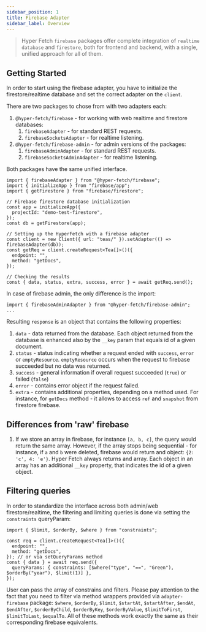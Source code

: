```yaml
---
sidebar_position: 1
title: Firebase Adapter
sidebar_label: Overview
---
```


> Hyper Fetch `firebase` packages offer complete integration of `realtime database` and `firestore`, both for frontend
> and backend, with a single, unified approach for all of them.

## Getting Started

In order to start using the firebase adapter, you have to initialize the firestore/realtime database and set the correct
adapter on the `client`.

There are two packages to chose from with two adapters each:

1. `@hyper-fetch/firebase` - for working with web realtime and firestore databases:
   1. `firebaseAdapter` - for standard REST requests.
   2. `firebaseSocketsAdapter` - for realtime listening.
2. `@hyper-fetch/firebase-admin` - for admin versions of the packages:
   1. `firebaseAdminAdapter` - for standard REST requests.
   2. `firebaseSocketsAdminAdapter` - for realtime listening.

Both packages have the same unified interface.

```tsx
import { firebaseAdapter } from "@hyper-fetch/firebase";
import { initializeApp } from "firebase/app";
import { getFirestore } from "firebase/firestore";

// Firebase firestore database initialization
const app = initializeApp({
  projectId: "demo-test-firestore",
});
const db = getFirestore(app);

// Setting up the HyperFetch with a firebase adapter
const client = new Client({ url: "teas/" }).setAdapter(() => firebaseAdapter(db));
const getReq = client.createRequest<Tea[]>()({
  endpoint: "",
  method: "getDocs",
});

// Checking the results
const { data, status, extra, success, error } = await getReq.send();
```

In case of firebase admin, the only difference is the import:

```tsx
import { firebaseAdminAdapter } from "@hyper-fetch/firebase-admin";
...
```

Resulting `response` is an object that contains the following properties:

1. `data` - data returned from the database. Each object returned from the database is enhanced also by the `__key`
   param that equals id of a given document.
2. `status` - status indicating whether a request ended with `success`, `error` or `emptyResource`. `emptyResource`
   occurs when the request to firebase succeeded but no data was returned.
3. `success` - general information if overall request succeeded (`true`) or failed (`false`)
4. `error` - contains error object if the request failed.
5. `extra` - contains additional properties, depending on a method used. For instance, for `getDocs` method - it allows
   to access `ref` and `snapshot` from firestore firebase.

## Differences from 'raw' firebase

1. If we store an array in firebase, for instance `[a, b, c]`, the query would return the same array. However, if the
   array stops being sequential - for instance, if `a` and `b` were deleted, firebase would return and object:
   `{2: 'c', 4: 'e'}`. Hyper Fetch always returns and array. Each object in an array has an additional `__key` property,
   that indicates the id of a given object.

## Filtering queries

In order to standardize the interface across both admin/web firestore/realtime, the filtering and limiting queries is
done via setting the `constraints` queryParam:

```tsx
import { $limit, $orderBy, $where } from "constraints";

const req = client.createRequest<Tea[]>()({
  endpoint: "",
  method: "getDocs",
}); // or via setQueryParams method
const { data } = await req.send({
  queryParams: { constraints: [$where("type", "==", "Green"), $orderBy("year"), $limit(1)] },
});
```

User can pass the array of constrains and filters. Please pay attention to the fact that you need to filter via method
wrappers provided via `adapter-firebase` package: `$where`, `$orderBy`, `$limit`, `$startAt`, `$startAfter`, `$endAt`,
`$endAfter`, `$orderByChild`, `$orderByKey`, `$orderByValue`, `$limitToFirst`, `$limitToLast`, `$equalTo`. All of these
methods work exactly the same as their corresponding firebase equivalents.
